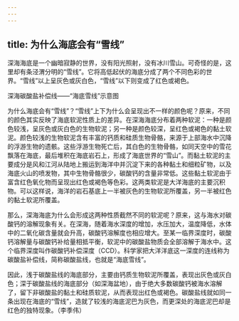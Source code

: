 ```yaml
---
---
---
```

title: 为什么海底会有“雪线”
---




深海海底是一个幽暗寂静的世界，没有阳光照射，没有冰川雪山。可奇怪的是，这里却有条泾渭分明的“雪线”。它将高低起伏的海底分成了两个不同色彩的世界。“雪线”以上呈灰色或灰白色，“雪线”以下则变成了红色或褐色。

深海碳酸盐补偿线——“海底雪线”示意图



为什么海底会有“雪线”？“雪线”上下为什么会呈现出不一样的颜色呢？原来，不同的颜色其实反映了海底软泥性质上的差异。在深海海底分布着两种软泥：一种是颜色较浅，呈灰色或灰白色的生物软泥；另一种是颜色较深，呈红色或褐色的黏土软泥。颜色较浅的生物软泥含有丰富的钙质和硅质生物骨骼，来源于上部海水中沉降的浮游生物的遗骸。这些浮游生物死亡后，其白色的生物骨骼，如同天空中的雪花飘落在海底，最后堆积在海底岩石上，形成了海底世界的“雪山”。而黏土软泥的主要成分是风和江河从陆地上搬运到海洋中并沉淀下来的各种黏土和细粒矿物，以及海底火山的喷发物，其中生物骨骼很少，碳酸钙的含量非常低。这些黏土软泥由于富含红色氧化物而呈现出红色或褐色等色彩。这两类软泥是大洋海底的主要沉积物。可以这样说，海洋的岩石基底上一半被灰色的生物软泥所覆盖，另一半被红色的黏土软泥所覆盖。

那么，深海海底为什么会形成这两种性质截然不同的软泥呢？原来，这与海水对碳酸钙的溶解现象有关。在深海，随着海水深度的增加，水压加大，温度降低，水体中的二氧化碳含量就会升高，碳酸钙溶解度也相应增大。至某一临界深度时，碳酸钙溶解量与碳酸钙补给量相抵平衡，软泥中的碳酸盐物质会全部溶解于海水中。这个临界深度叫作碳酸钙补偿深度（CCD）。科学家把大洋洋底这一深度的连线称为碳酸盐补偿线，简称碳酸盐线，也就是“海底雪线”。

因此，浅于碳酸盐线的海底部分，主要由钙质生物软泥所覆盖，表现出灰色或灰白色；深于碳酸盐线的海底部分（如深海盆地），由于绝大多数碳酸钙被海水溶解了，留下非碳酸盐的黏土和硅质软泥，从而表现出红色或褐色。碳酸盐线就如同一条出现在海底的“雪线”，造就了较浅的海底泥巴为灰色，而更深处的海底泥巴却是红色的独特现象。（李季伟）